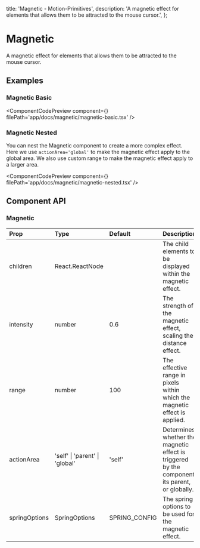   title: 'Magnetic - Motion-Primitives',
  description:
    'A magnetic effect for elements that allows them to be attracted to the mouse cursor.',
};


# Magnetic

A magnetic effect for elements that allows them to be attracted to the mouse cursor.

## Examples

### Magnetic Basic

<ComponentCodePreview
  component={<MagneticBasic />}
  filePath='app/docs/magnetic/magnetic-basic.tsx'
/>

### Magnetic Nested

You can nest the Magnetic component to create a more complex effect. Here we use `actionArea='global'` to make the magnetic effect apply to the global area. We also use custom range to make the magnetic effect apply to a larger area.

<ComponentCodePreview
  component={<MagneticNested />}
  filePath='app/docs/magnetic/magnetic-nested.tsx'
/>



## Component API

### Magnetic

| Prop          | Type                           | Default       | Description                                                                                    |
| :------------ | :----------------------------- | :------------ | :--------------------------------------------------------------------------------------------- |
| children      | React.ReactNode                |               | The child elements to be displayed within the magnetic effect.                                 |
| intensity     | number                         | 0.6           | The strength of the magnetic effect, scaling the distance effect.                              |
| range         | number                         | 100           | The effective range in pixels within which the magnetic effect is applied.                     |
| actionArea    | 'self' \| 'parent' \| 'global' | 'self'        | Determines whether the magnetic effect is triggered by the component, its parent, or globally. |
| springOptions | SpringOptions                  | SPRING_CONFIG | The spring options to be used for the magnetic effect.                                         |
